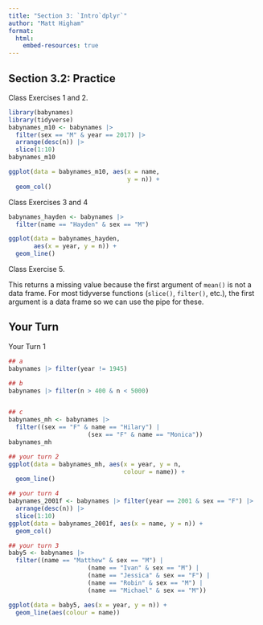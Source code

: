 ```yaml
---
title: "Section 3: `Intro`dplyr`"
author: "Matt Higham"
format: 
  html:
    embed-resources: true
---
```


## Section 3.2: Practice

Class Exercises 1 and 2.

```r
library(babynames)
library(tidyverse)
babynames_m10 <- babynames |>
  filter(sex == "M" & year == 2017) |>
  arrange(desc(n)) |>
  slice(1:10)
babynames_m10

ggplot(data = babynames_m10, aes(x = name, 
                                 y = n)) +
  geom_col()
```

Class Exercises 3 and 4

```r
babynames_hayden <- babynames |>
  filter(name == "Hayden" & sex == "M")

ggplot(data = babynames_hayden,
       aes(x = year, y = n)) +
  geom_line()
```

Class Exercise 5.

This returns a missing value because the first argument of `mean()` is not a data frame. For most tidyverse functions (`slice()`, `filter()`, etc.), the first argument is a data frame so we can use the pipe for these.

## Your Turn

Your Turn 1

```r
## a
babynames |> filter(year != 1945)

## b
babynames |> filter(n > 400 & n < 5000)


## c
babynames_mh <- babynames |>
  filter((sex == "F" & name == "Hilary") |
                      (sex == "F" & name == "Monica"))
babynames_mh

## your turn 2
ggplot(data = babynames_mh, aes(x = year, y = n,
                                colour = name)) +
  geom_line()

## your turn 4
babynames_2001f <- babynames |> filter(year == 2001 & sex == "F") |>
  arrange(desc(n)) |>
  slice(1:10)
ggplot(data = babynames_2001f, aes(x = name, y = n)) +
  geom_col()

## your turn 3
baby5 <- babynames |>
  filter((name == "Matthew" & sex == "M") |
                      (name == "Ivan" & sex == "M") |
                      (name == "Jessica" & sex == "F") |
                      (name == "Robin" & sex == "M") |
                      (name == "Michael" & sex == "M"))

ggplot(data = baby5, aes(x = year, y = n)) +
  geom_line(aes(colour = name))
```
